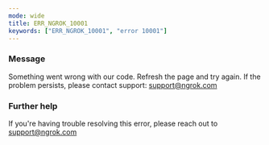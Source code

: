```yaml
---
mode: wide
title: ERR_NGROK_10001
keywords: ["ERR_NGROK_10001", "error 10001"]
---
```


### Message

Something went wrong with our code. Refresh the page and try again. If the problem persists, please contact support: support@ngrok.com

### Further help

If you're having trouble resolving this error, please reach out to [support@ngrok.com](mailto:support@ngrok.com?subject=Help%20with%20ERR_NGROK_10001)
